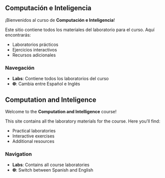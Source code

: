 ::: {.lang .es}
# Computación e Inteligencia
¡Bienvenidos al curso de **Computación e Inteligencia**!

Este sitio contiene todos los materiales del laboratorio para el curso. Aquí encontrarás:

- Laboratorios prácticos
- Ejercicios interactivos  
- Recursos adicionales

### Navegación

- **Labs**: Contiene todos los laboratorios del curso
- **🌐**: Cambia entre Español e Inglés
:::

::: {.lang .en}
# Computation and Inteligence
Welcome to the **Computation and Intelligence** course!

This site contains all the laboratory materials for the course. Here you'll find:

- Practical laboratories
- Interactive exercises
- Additional resources

### Navigation

- **Labs**: Contains all course laboratories
- **🌐**: Switch between Spanish and English

:::